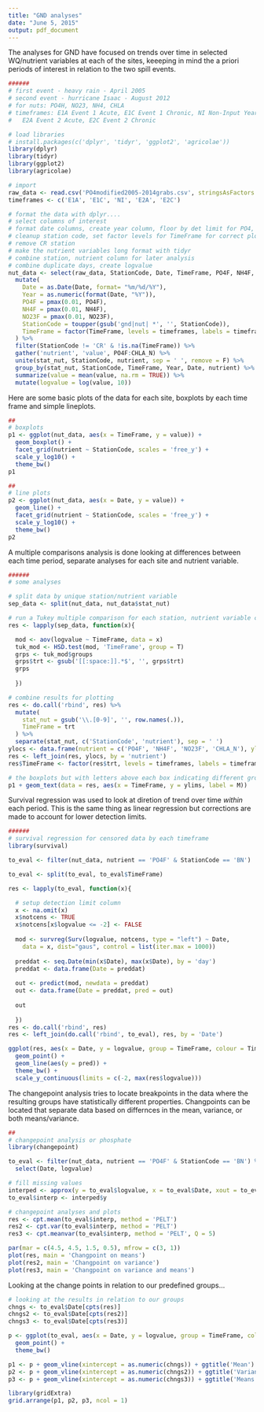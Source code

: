 ```yaml
---
title: "GND analyses"
date: "June 5, 2015"
output: pdf_document
---
```


The analyses for GND have focused on trends over time in selected WQ/nutrient variables at each of the sites, keeeping in mind the a priori periods of interest in relation to the two spill events.  

```r
######
# first event - heavy rain - April 2005
# second event - hurricane Isaac - August 2012
# for nuts: PO4H, NO23, NH4, CHLA
# timeframes: E1A Event 1 Acute, E1C Event 1 Chronic, NI Non-Input Years, 
#   E2A Event 2 Acute, E2C Event 2 Chronic

# load libraries
# install.packages(c('dplyr', 'tidyr', 'ggplot2', 'agricolae'))
library(dplyr)
library(tidyr)
library(ggplot2)
library(agricolae)

# import
raw_data <- read.csv('PO4modified2005-2014grabs.csv', stringsAsFactors = F)
timeframes <- c('E1A', 'E1C', 'NI', 'E2A', 'E2C')

# format the data with dplyr....
# select columns of interest
# format date columns, create year column, floor by det limit for PO4, NO23, NH4
# cleanup station code, set factor levels for TimeFrame for correct plotting order,
# remove CR station
# make the nutrient variables long format with tidyr
# combine station, nutrient column for later analysis
# combine duplicate days, create logvalue
nut_data <- select(raw_data, StationCode, Date, TimeFrame, PO4F, NH4F, NO23F, CHLA_N) %>% 
  mutate(
    Date = as.Date(Date, format= "%m/%d/%Y"),
    Year = as.numeric(format(Date, "%Y")), 
    PO4F = pmax(0.01, PO4F),
    NH4F = pmax(0.01, NH4F),
    NO23F = pmax(0.01, NO23F),
    StationCode = toupper(gsub('gnd|nut| *', '', StationCode)),
    TimeFrame = factor(TimeFrame, levels = timeframes, labels = timeframes)
  ) %>% 
  filter(StationCode != 'CR' & !is.na(TimeFrame)) %>% 
  gather('nutrient', 'value', PO4F:CHLA_N) %>% 
  unite(stat_nut, StationCode, nutrient, sep = ' ', remove = F) %>% 
  group_by(stat_nut, StationCode, TimeFrame, Year, Date, nutrient) %>% 
  summarize(value = mean(value, na.rm = TRUE)) %>% 
  mutate(logvalue = log(value, 10))
```

Here are some basic plots of the data for each site, boxplots by each time frame and simple lineplots.
```r
##
# boxplots
p1 <- ggplot(nut_data, aes(x = TimeFrame, y = value)) +
  geom_boxplot() + 
  facet_grid(nutrient ~ StationCode, scales = 'free_y') +
  scale_y_log10() +
  theme_bw()
p1

##
# line plots
p2 <- ggplot(nut_data, aes(x = Date, y = value)) +
  geom_line() + 
  facet_grid(nutrient ~ StationCode, scales = 'free_y') +
  scale_y_log10() + 
  theme_bw()
p2 
```

A multiple comparisons analysis is done looking at differences between each time period, separate analyses for each site and nutrient variable.
```r
######
# some analyses

# split data by unique station/nutrient variable
sep_data <- split(nut_data, nut_data$stat_nut)

# run a Tukey multiple comparison for each station, nutrient variable combo
res <- lapply(sep_data, function(x){

  mod <- aov(logvalue ~ TimeFrame, data = x)
  tuk_mod <- HSD.test(mod, 'TimeFrame', group = T)
  grps <- tuk_mod$groups
  grps$trt <- gsub('[[:space:]].*$', '', grps$trt)
  grps
  
  })

# combine results for plotting
res <- do.call('rbind', res) %>% 
  mutate(
    stat_nut = gsub('\\.[0-9]', '', row.names(.)),
    TimeFrame = trt
  ) %>% 
  separate(stat_nut, c('StationCode', 'nutrient'), sep = ' ')
ylocs <- data.frame(nutrient = c('PO4F', 'NH4F', 'NO23F', 'CHLA_N'), ylims = c(10, 10, 1, 100))
res <- left_join(res, ylocs, by = 'nutrient')
res$TimeFrame <- factor(res$trt, levels = timeframes, labels = timeframes)

# the boxplots but with letters above each box indicating different groups
p1 + geom_text(data = res, aes(x = TimeFrame, y = ylims, label = M))
```

Survival regression was used to look at diretion of trend over time *within* each period.  This is the same thing as linear regression but corrections are made to account for lower detection limits.
```r
######
# survival regression for censored data by each timeframe
library(survival)

to_eval <- filter(nut_data, nutrient == 'PO4F' & StationCode == 'BN')

to_eval <- split(to_eval, to_eval$TimeFrame)

res <- lapply(to_eval, function(x){

  # setup detection limit column
  x <- na.omit(x)
  x$notcens <- TRUE
  x$notcens[x$logvalue <= -2] <- FALSE
  
  mod <- survreg(Surv(logvalue, notcens, type = "left") ~ Date,
    data = x, dist="gaus", control = list(iter.max = 1000)) 
  
  preddat <- seq.Date(min(x$Date), max(x$Date), by = 'day')
  preddat <- data.frame(Date = preddat)
  
  out <- predict(mod, newdata = preddat)
  out <- data.frame(Date = preddat, pred = out)
  
  out
  
  })
res <- do.call('rbind', res)
res <- left_join(do.call('rbind', to_eval), res, by = 'Date')

ggplot(res, aes(x = Date, y = logvalue, group = TimeFrame, colour = TimeFrame)) + 
  geom_point() + 
  geom_line(aes(y = pred)) + 
  theme_bw() + 
  scale_y_continuous(limits = c(-2, max(res$logvalue)))
```

The changepoint analysis tries to locate breakpoints in the data where the resulting groups have statistically different properties.  Changpoints can be located that separate data based on differnces in the mean, variance, or both means/variance.
```r
##
# changepoint analysis or phosphate
library(changepoint)

to_eval <- filter(nut_data, nutrient == 'PO4F' & StationCode == 'BN') %>% 
  select(Date, logvalue)

# fill missing values
interped <- approx(y = to_eval$logvalue, x = to_eval$Date, xout = to_eval$Date)
to_eval$interp <- interped$y 

# changepoint analyses and plots
res <- cpt.mean(to_eval$interp, method = 'PELT')
res2 <- cpt.var(to_eval$interp, method = 'PELT')
res3 <- cpt.meanvar(to_eval$interp, method = 'PELT', Q = 5)

par(mar = c(4.5, 4.5, 1.5, 0.5), mfrow = c(3, 1))
plot(res, main = 'Changpoint on means')
plot(res2, main = 'Changpoint on variance')
plot(res3, main = 'Changpoint on variance and means')
```

Looking at the change points in relation to our predefined groups...
```r
# looking at the results in relation to our groups
chngs <- to_eval$Date[cpts(res)]
chngs2 <- to_eval$Date[cpts(res2)]
chngs3 <- to_eval$Date[cpts(res3)]

p <- ggplot(to_eval, aes(x = Date, y = logvalue, group = TimeFrame, colour = TimeFrame)) + 
  geom_point() +
  theme_bw()

p1 <- p + geom_vline(xintercept = as.numeric(chngs)) + ggtitle('Mean')
p2 <- p + geom_vline(xintercept = as.numeric(chngs2)) + ggtitle('Variance')
p3 <- p + geom_vline(xintercept = as.numeric(chngs3)) + ggtitle('Means and variance')

library(gridExtra)
grid.arrange(p1, p2, p3, ncol = 1)
```


